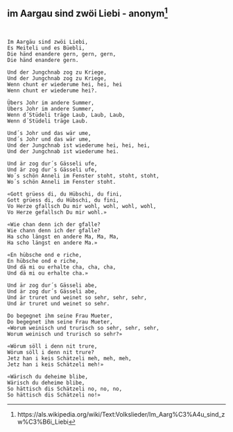 ## im Aargau sind zwöi Liebi - anonym[^1]

[^1]: https://als.wikipedia.org/wiki/Text:Volkslieder/Im_Aarg%C3%A4u_sind_zw%C3%B6i_Liebi

```


Im Aargäu sind zwöi Liebi,
Es Meiteli und es Büebli,
Die händ enandere gern, gern, gern,
Die händ enandere gern.

Und der Jungchnab zog zu Kriege,
Und der Jungchnab zog zu Kriege,
Wenn chunt er wiederume hei, hei, hei
Wenn chunt er wiederume hei?.

Übers Johr im andere Summer,
Übers Johr im andere Summer,
Wenn d´Stüdeli träge Laub, Laub, Laub,
Wenn d´Stüdeli träge Laub.

Und´s Johr und das wär ume,
Und´s Johr und das wär ume,
Und der Jungchnab ist wiederume hei, hei, hei,
Und der Jungchnab ist wiederume hei.

Und är zog dur´s Gässeli ufe,
Und är zog dur´s Gässeli ufe,
Wo´s schön Anneli im Fenster stoht, stoht, stoht,
Wo´s schön Anneli im Fenster stoht.

«Gott grüess di, du Hübschi, du fini,
Gott grüess di, du Hübschi, du fini,
Vo Herze gfallsch Du mir wohl, wohl, wohl, wohl,
Vo Herze gefallsch Du mir wohl.»

«Wie chan denn ich der gfalle?
Wie chann denn ich der gfalle?
Ha scho längst en andere Ma, Ma, Ma,
Ha scho längst en andere Ma.»

«En hübsche ond e riche,
En hübsche ond e riche,
Und dä mi ou erhalte cha, cha, cha,
Und dä mi ou erhalte cha.»

Und är zog dur´s Gässeli abe,
Und är zog dur´s Gässeli abe,
Und är truret und weinet so sehr, sehr, sehr,
Und är truret und weinet so sehr.

Do begegnet ihm seine Frau Mueter,
Do begegnet ihm seine Frau Mueter,
«Worum weinisch und trurisch so sehr, sehr, sehr,
Worum weinisch und trurisch so sehr?»

«Wörum söll i denn nit trure,
Wörum söll i denn nit trure?
Jetz han i keis Schätzeli meh, meh, meh,
Jetz han i keis Schätzeli meh!»

«Wärisch du deheime blibe,
Wärisch du deheime blibe,
So hättisch dis Schätzeli no, no, no,
So hättisch dis Schätzeli no!» 
```

